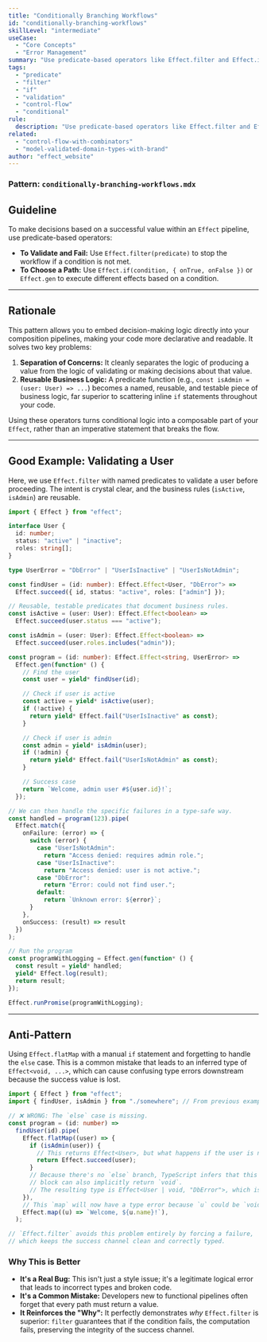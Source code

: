 ```yaml
---
title: "Conditionally Branching Workflows"
id: "conditionally-branching-workflows"
skillLevel: "intermediate"
useCase:
  - "Core Concepts"
  - "Error Management"
summary: "Use predicate-based operators like Effect.filter and Effect.if to make decisions and control the flow of your application based on runtime values."
tags:
  - "predicate"
  - "filter"
  - "if"
  - "validation"
  - "control-flow"
  - "conditional"
rule:
  description: "Use predicate-based operators like Effect.filter and Effect.if to declaratively control workflow branching."
related:
  - "control-flow-with-combinators"
  - "model-validated-domain-types-with-brand"
author: "effect_website"
---
```


### Pattern: `conditionally-branching-workflows.mdx`

## Guideline

To make decisions based on a successful value within an `Effect` pipeline, use predicate-based operators:
-   **To Validate and Fail:** Use `Effect.filter(predicate)` to stop the workflow if a condition is not met.
-   **To Choose a Path:** Use `Effect.if(condition, { onTrue, onFalse })` or `Effect.gen` to execute different effects based on a condition.

---

## Rationale

This pattern allows you to embed decision-making logic directly into your composition pipelines, making your code more declarative and readable. It solves two key problems:

1.  **Separation of Concerns:** It cleanly separates the logic of producing a value from the logic of validating or making decisions about that value.
2.  **Reusable Business Logic:** A predicate function (e.g., `const isAdmin = (user: User) => ...`) becomes a named, reusable, and testable piece of business logic, far superior to scattering inline `if` statements throughout your code.

Using these operators turns conditional logic into a composable part of your `Effect`, rather than an imperative statement that breaks the flow.

---

## Good Example: Validating a User

Here, we use `Effect.filter` with named predicates to validate a user before proceeding. The intent is crystal clear, and the business rules (`isActive`, `isAdmin`) are reusable.

```typescript
import { Effect } from "effect";

interface User {
  id: number;
  status: "active" | "inactive";
  roles: string[];
}

type UserError = "DbError" | "UserIsInactive" | "UserIsNotAdmin";

const findUser = (id: number): Effect.Effect<User, "DbError"> =>
  Effect.succeed({ id, status: "active", roles: ["admin"] });

// Reusable, testable predicates that document business rules.
const isActive = (user: User): Effect.Effect<boolean> =>
  Effect.succeed(user.status === "active");

const isAdmin = (user: User): Effect.Effect<boolean> =>
  Effect.succeed(user.roles.includes("admin"));

const program = (id: number): Effect.Effect<string, UserError> =>
  Effect.gen(function* () {
    // Find the user
    const user = yield* findUser(id);

    // Check if user is active
    const active = yield* isActive(user);
    if (!active) {
      return yield* Effect.fail("UserIsInactive" as const);
    }

    // Check if user is admin
    const admin = yield* isAdmin(user);
    if (!admin) {
      return yield* Effect.fail("UserIsNotAdmin" as const);
    }

    // Success case
    return `Welcome, admin user #${user.id}!`;
  });

// We can then handle the specific failures in a type-safe way.
const handled = program(123).pipe(
  Effect.match({
    onFailure: (error) => {
      switch (error) {
        case "UserIsNotAdmin":
          return "Access denied: requires admin role.";
        case "UserIsInactive":
          return "Access denied: user is not active.";
        case "DbError":
          return "Error: could not find user.";
        default:
          return `Unknown error: ${error}`;
      }
    },
    onSuccess: (result) => result
  })
);

// Run the program
const programWithLogging = Effect.gen(function* () {
  const result = yield* handled;
  yield* Effect.log(result);
  return result;
});

Effect.runPromise(programWithLogging);
```

---

## Anti-Pattern

Using `Effect.flatMap` with a manual `if` statement and forgetting to handle the `else` case. This is a common mistake that leads to an inferred type of `Effect<void, ...>`, which can cause confusing type errors downstream because the success value is lost.

```typescript
import { Effect } from "effect";
import { findUser, isAdmin } from "./somewhere"; // From previous example

// ❌ WRONG: The `else` case is missing.
const program = (id: number) =>
  findUser(id).pipe(
    Effect.flatMap((user) => {
      if (isAdmin(user)) {
        // This returns Effect<User>, but what happens if the user is not an admin?
        return Effect.succeed(user);
      }
      // Because there's no `else` branch, TypeScript infers that this
      // block can also implicitly return `void`.
      // The resulting type is Effect<User | void, "DbError">, which is problematic.
    }),
    // This `map` will now have a type error because `u` could be `void`.
    Effect.map((u) => `Welcome, ${u.name}!`),
  );

// `Effect.filter` avoids this problem entirely by forcing a failure,
// which keeps the success channel clean and correctly typed.
```

### Why This is Better

*   **It's a Real Bug:** This isn't just a style issue; it's a legitimate logical error that leads to incorrect types and broken code.
*   **It's a Common Mistake:** Developers new to functional pipelines often forget that every path must return a value.
*   **It Reinforces the "Why":** It perfectly demonstrates *why* `Effect.filter` is superior: `filter` guarantees that if the condition fails, the computation fails, preserving the integrity of the success channel.